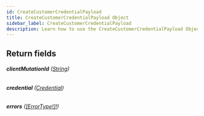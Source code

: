 ```yaml
---
id: CreateCustomerCredentialPayload
title: CreateCustomerCredentialPayload Object
sidebar_label: CreateCustomerCredentialPayload
description: Learn how to use the CreateCustomerCredentialPayload Object for 's API.
---
```


## Return fields

###### <b>clientMutationId</b> ([String](api/schema/scalar/String.mdx))

###### <b>credential</b> ([Credential](api/schema/object/Credential.mdx))

###### <b>errors</b> ([[ErrorType!]!](api/schema/object/ErrorType.mdx))
